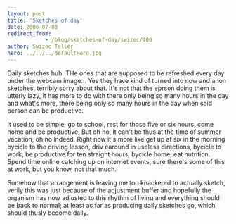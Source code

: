 ```yaml
---
layout: post
title: 'Sketches of day'
date: 2006-07-08
redirect_from: 
            - /blog/sketches-of-day/swizec/400
author: Swizec Teller
hero: ../../../defaultHero.jpg
---
```

Daily sketches huh. THe ones that are supposed to be refreshed every day under the webcam image... Yes they have kind of turned into now and anon sketches, terribly sorry about that. It's not that the eprson doing them is utterly lazy, it has more to do with there only being so many hours in the day and what's more, there being only so many hours in the day when said person can be productive.  
  
It used to be simple, go to school, rest for those five or six hours, come home and be productive. But oh no, it can't be thus at the time of summer vacation, oh no indeed. Right now it's more like get up at six in the morning bycicle to the driving lesson, driv earound in useless directions, bycicle to work; be productive for ten straight hours, bycicle home, eat nutrition. Spend time online catching up on internet events, sure there's some of this at work, but you know, not that much.  
  
Somehow that arrangement is leaving me too knackered to actually sketch, verily this was just because of the adjustment buffer and hopefully the organism has now adjusted to this rhythm of living and everything should be back to normal; at least as far as producing daily sketches go, which should thusly become daily.